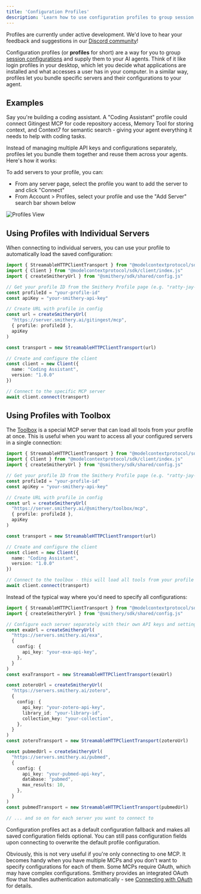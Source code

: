 ```yaml
---
title: 'Configuration Profiles'
description: 'Learn how to use configuration profiles to group session configurations and supply them to your AI agents.'
---
```


<Info>
  Profiles are currently under active development. We'd love to hear your feedback and suggestions in our <a href="https://discord.gg/Afd38S5p9A">Discord community</a>!
</Info>

Configuration profiles (or **profiles** for short) are a way for you to group [session configurations](/use/session-config) and supply them to your AI agents. 
Think of it like login profiles in your desktop, which let you decide what applications are installed and what accesses a user has in your computer.
In a similar way, profiles let you bundle specific servers and their configurations to your agent.

## Examples

Say you're building a coding assistant. A "Coding Assistant" profile could connect Gitingest MCP for code repository access, Memory Tool for storing context, and Context7 for semantic search - giving your agent everything it needs to help with coding tasks.

Instead of managing multiple API keys and configurations separately, profiles let you bundle them together and reuse them across your agents. Here's how it works:

To add servers to your profile, you can:
- From any server page, select the profile you want to add the server to and click "Connect"
- From Account > Profiles, select your profile and use the "Add Server" search bar shown below

![Profiles View](/images/profiles.png)

## Using Profiles with Individual Servers

When connecting to individual servers, you can use your profile to automatically load the saved configuration:

```typescript
import { StreamableHTTPClientTransport } from "@modelcontextprotocol/sdk/client/streamableHttp.js"
import { Client } from "@modelcontextprotocol/sdk/client/index.js"
import { createSmitheryUrl } from "@smithery/sdk/shared/config.js"

// Get your profile ID from the Smithery Profile page (e.g. "ratty-jay-1nmAzn")
const profileId = "your-profile-id"
const apiKey = "your-smithery-api-key"

// Create URL with profile in config
const url = createSmitheryUrl(
  "https://server.smithery.ai/gitingest/mcp",
  { profile: profileId },
  apiKey
)

const transport = new StreamableHTTPClientTransport(url)

// Create and configure the client
const client = new Client({
  name: "Coding Assistant",
  version: "1.0.0"
})

// Connect to the specific MCP server
await client.connect(transport)
```

## Using Profiles with Toolbox

The [Toolbox](https://smithery.ai/server/@smithery/toolbox) is a special MCP server that can load all tools from your profile at once. This is useful when you want to access all your configured servers in a single connection:

```typescript
import { StreamableHTTPClientTransport } from "@modelcontextprotocol/sdk/client/streamableHttp.js"
import { Client } from "@modelcontextprotocol/sdk/client/index.js"
import { createSmitheryUrl } from "@smithery/sdk/shared/config.js"

// Get your profile ID from the Smithery Profile page (e.g. "ratty-jay-1nmAzn")
const profileId = "your-profile-id"
const apiKey = "your-smithery-api-key"

// Create URL with profile in config
const url = createSmitheryUrl(
  "https://server.smithery.ai/@smithery/toolbox/mcp",
  { profile: profileId },
  apiKey
)

const transport = new StreamableHTTPClientTransport(url)

// Create and configure the client
const client = new Client({
  name: "Coding Assistant",
  version: "1.0.0"
})

// Connect to the toolbox - this will load all tools from your profile
await client.connect(transport)
```

Instead of the typical way where you'd need to specify all configurations:

```typescript
import { StreamableHTTPClientTransport } from "@modelcontextprotocol/sdk/client/streamableHttp.js"
import { createSmitheryUrl } from "@smithery/sdk/shared/config.js"

// Configure each server separately with their own API keys and settings
const exaUrl = createSmitheryUrl(
  "https://servers.smithery.ai/exa",
  {
    config: {
      api_key: "your-exa-api-key",
    },
  }
)
const exaTransport = new StreamableHTTPClientTransport(exaUrl)

const zoteroUrl = createSmitheryUrl(
  "https://servers.smithery.ai/zotero",
  {
    config: {
      api_key: "your-zotero-api-key",
      library_id: "your-library-id",
      collection_key: "your-collection",
    },
  }
)
const zoteroTransport = new StreamableHTTPClientTransport(zoteroUrl)

const pubmedUrl = createSmitheryUrl(
  "https://servers.smithery.ai/pubmed",
  {
    config: {
      api_key: "your-pubmed-api-key",
      database: "pubmed",
      max_results: 10,
    },
  }
)
const pubmedTransport = new StreamableHTTPClientTransport(pubmedUrl)

// ... and so on for each server you want to connect to
```

Configuration profiles act as a default configuration fallback and makes all saved configuration fields optional. You can still pass configuration fields upon connecting to overwrite the default profile configuration.

Obviously, this is not very useful if you're only connecting to one MCP. It becomes handy when you have multiple MCPs and you don't want to specify configurations for each of them.
Some MCPs require OAuth, which may have complex configurations. Smithery provides an integrated OAuth flow that handles authentication automatically - see [Connecting with OAuth](/use/connect#connecting-with-oauth) for details.
